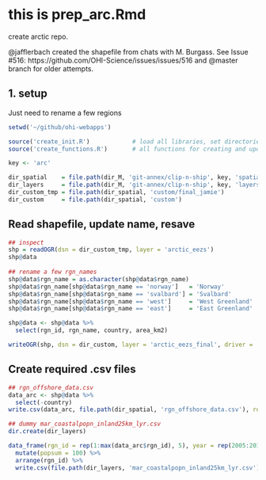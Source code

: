 # this is prep_arc.Rmd
create arctic repo. 

@jafflerbach created the shapefile from chats with M. Burgass. See Issue #516: https://github.com/OHI-Science/issues/issues/516 and @master branch for older attempts. 

## 1. setup
Just need to rename a few regions

```r
setwd('~/github/ohi-webapps')

source('create_init.R')            # load all libraries, set directories relevant to all keys
source('create_functions.R')       # all functions for creating and updating repos and webapps

key <- 'arc'

dir_spatial    = file.path(dir_M, 'git-annex/clip-n-ship', key, 'spatial') 
dir_layers     = file.path(dir_M, 'git-annex/clip-n-ship', key, 'layers') 
dir_custom_tmp = file.path(dir_spatial, 'custom/final_jamie') 
dir_custom     = file.path(dir_spatial, 'custom') 

```

## Read shapefile, update name, resave

```r

## inspect
shp = readOGR(dsn = dir_custom_tmp, layer = 'arctic_eezs')
shp@data
  
## rename a few rgn_names
shp@data$rgn_name = as.character(shp@data$rgn_name)
shp@data$rgn_name[shp@data$rgn_name == 'norway']   = 'Norway'
shp@data$rgn_name[shp@data$rgn_name == 'svalbard'] = 'Svalbard'
shp@data$rgn_name[shp@data$rgn_name == 'west']     = 'West Greenland'
shp@data$rgn_name[shp@data$rgn_name == 'east']     = 'East Greenland'

shp@data <- shp@data %>%
  select(rgn_id, rgn_name, country, area_km2)

writeOGR(shp, dsn = dir_custom, layer = 'arctic_eezs_final', driver = 'ESRI Shapefile', overwrite=TRUE) 
```

## Create required .csv files

```r

## rgn_offshore_data.csv
data_arc <- shp@data %>%
  select(-country)
write.csv(data_arc, file.path(dir_spatial, 'rgn_offshore_data.csv'), row.names = FALSE)

## dummy mar_coastalpopn_inland25km_lyr.csv
dir.create(dir_layers)

data_frame(rgn_id = rep(1:max(data_arc$rgn_id), 5), year = rep(2005:2013, 5)) %>%
  mutate(popsum = 100) %>%
  arrange(rgn_id) %>%
  write.csv(file.path(dir_layers, 'mar_coastalpopn_inland25km_lyr.csv'), row.names = FALSE)

```

